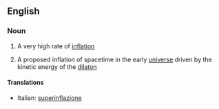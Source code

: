 ==English==

===Noun===
{{en-noun|-}}

# {{economics}} A very high rate of [[inflation]]
# {{context|cosmology}} A proposed inflation of spacetime in the early [[universe]] driven by the kinetic energy of the [[dilaton]]

====Translations====
{{trans-top}}
* Italian: [[superinflazione]] {{f}}
{{trans-mid}}
{{trans-bottom}}